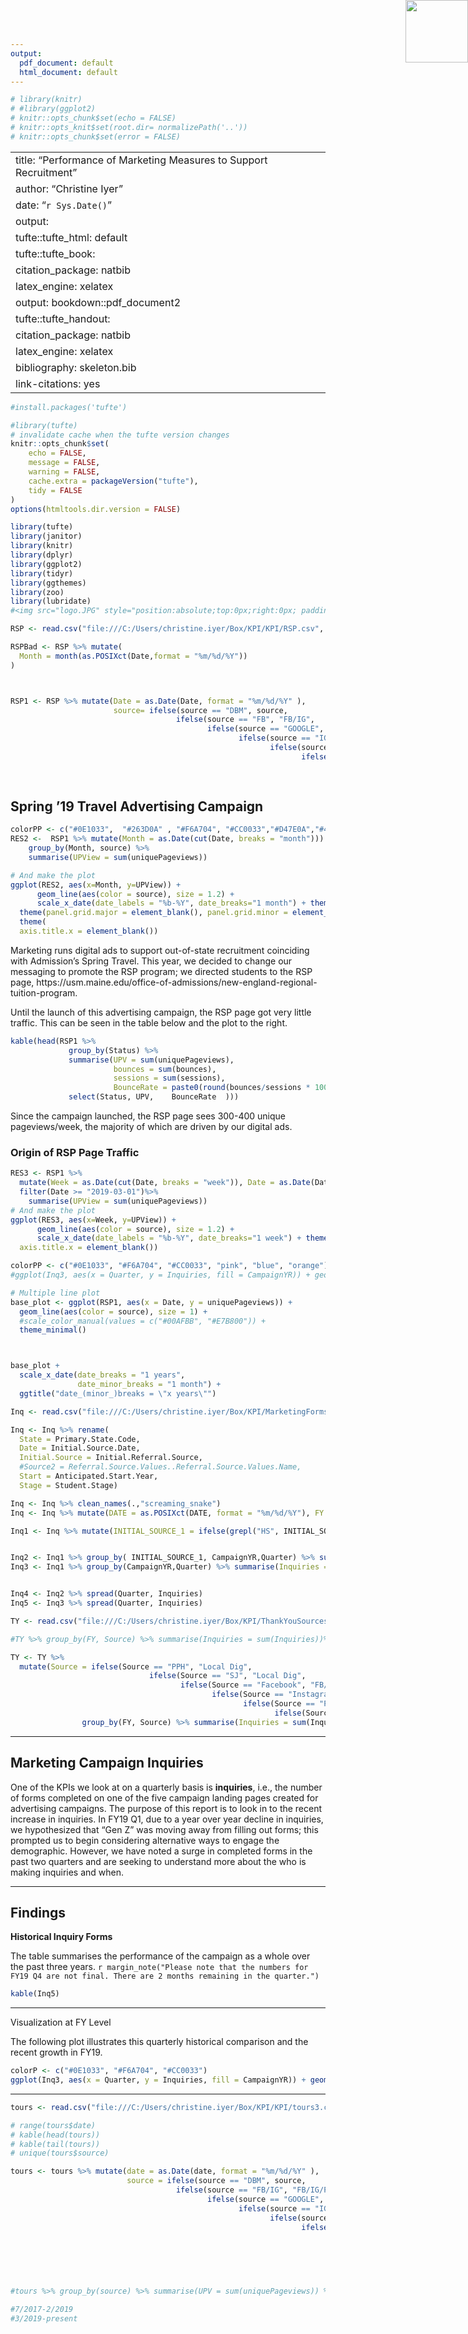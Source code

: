 ```yaml
---
output:
  pdf_document: default
  html_document: default
---
```

```r
# library(knitr)
# #library(ggplot2)
# knitr::opts_chunk$set(echo = FALSE)
# knitr::opts_knit$set(root.dir= normalizePath('..'))
# knitr::opts_chunk$set(error = FALSE)

```



---
title: "Performance of Marketing Measures to Support Recruitment"
author: "Christine Iyer"
date: "`r Sys.Date()`"
output:
  tufte::tufte_html: default
  tufte::tufte_book:
    citation_package: natbib
    latex_engine: xelatex
    output: bookdown::pdf_document2
  tufte::tufte_handout:
    citation_package: natbib
    latex_engine: xelatex
bibliography: skeleton.bib
link-citations: yes
---


```r
#install.packages('tufte')
```

```r
#library(tufte)
# invalidate cache when the tufte version changes
knitr::opts_chunk$set(
	echo = FALSE,
	message = FALSE,
	warning = FALSE,
	cache.extra = packageVersion("tufte"),
	tidy = FALSE
)
options(htmltools.dir.version = FALSE)
```


<img src="logo.png" style="position:absolute;top:0px;right:0px;" height=100px width = 100px />

```r
library(tufte)
library(janitor)
library(knitr)
library(dplyr)
library(ggplot2)
library(tidyr)
library(ggthemes)
library(zoo)
library(lubridate)
#<img src="logo.JPG" style="position:absolute;top:0px;right:0px; padding:1px;z-index:60;" />
```



```r
RSP <- read.csv("file:///C:/Users/christine.iyer/Box/KPI/KPI/RSP.csv", header = T, stringsAsFactors = F)

RSPBad <- RSP %>% mutate(
  Month = month(as.POSIXct(Date,format = "%m/%d/%Y"))
)



RSP1 <- RSP %>% mutate(Date = as.Date(Date, format = "%m/%d/%Y" ), 
                       source= ifelse(source == "DBM", source,
                                     ifelse(source == "FB", "FB/IG", 
                                            ifelse(source == "GOOGLE", source, 
                                                   ifelse(source == "IG", "FB/IG", 
                                                          ifelse(source == "(DIRECT)", "Direct", 
                                                                 ifelse(source == "YAHOO", "GOOGLE", 
                                                                        ifelse(source == "CM", "Marketing Email", 
                                                                               ifelse(source == "TARGETX", "Marketing Email", "Other")))))))), Status = ifelse(Date<= "2019-02-28", "Out-of-Market 7/2017-2/2019", "In-Market 3/2019-present"))

```

## Spring '19 Travel Advertising Campaign

```r

colorPP <- c("#0E1033",  "#263D0A" , "#F6A704", "#CC0033","#D47E0A","#47198D")
RES2 <-  RSP1 %>% mutate(Month = as.Date(cut(Date, breaks = "month"))) %>%
    group_by(Month, source) %>% 
    summarise(UPView = sum(uniquePageviews)) 

# And make the plot
ggplot(RES2, aes(x=Month, y=UPView)) +
      geom_line(aes(color = source), size = 1.2) + 
      scale_x_date(date_labels = "%b-%Y", date_breaks="1 month") + theme_bw() + theme(axis.text.x = element_text(angle = 90, hjust = 1))+ scale_color_manual(values = colorPP) + 
  theme(panel.grid.major = element_blank(), panel.grid.minor = element_blank())+ 
  theme(
  axis.title.x = element_blank())
```


Marketing runs digital ads to support out-of-state recruitment coinciding with Admission's Spring Travel. This year, we decided to change our messaging to promote the RSP program; we directed students to the RSP page, https://usm.maine.edu/office-of-admissions/new-england-regional-tuition-program. 

Until the launch of this advertising campaign, the RSP page got very little traffic. This can be seen in the table below and the plot to the right.

```r
kable(head(RSP1 %>% 
             group_by(Status) %>% 
             summarise(UPV = sum(uniquePageviews), 
                       bounces = sum(bounces), 
                       sessions = sum(sessions), 
                       BounceRate = paste0(round(bounces/sessions * 100, 0), "%")) %>% 
             select(Status, UPV, 	BounceRate	)))
```







Since the campaign launched, the RSP page sees 300-400 unique pageviews/week, the majority of which are driven by our digital ads.

### Origin of RSP Page Traffic 

```r


RES3 <- RSP1 %>% 
  mutate(Week = as.Date(cut(Date, breaks = "week")), Date = as.Date(Date, format = "%m/%d/%Y")) %>% group_by(Week, source) %>% 
  filter(Date >= "2019-03-01")%>% 
    summarise(UPView = sum(uniquePageviews)) 
# And make the plot
ggplot(RES3, aes(x=Week, y=UPView)) +
      geom_line(aes(color = source), size = 1.2) + 
      scale_x_date(date_labels = "%b-%Y", date_breaks="1 week") + theme_bw() + theme(axis.text.x = element_text(angle = 90, hjust = 1))+ scale_color_manual(values = colorPP) + theme(panel.grid.major = element_blank(), panel.grid.minor = element_blank())+ theme(
  axis.title.x = element_blank())

```







    
 

 


```r
colorPP <- c("#0E1033", "#F6A704", "#CC0033", "pink", "blue", "orange")
#ggplot(Inq3, aes(x = Quarter, y = Inquiries, fill = CampaignYR)) + geom_col(position = "dodge") + theme_bw() + scale_fill_manual(values = colorPP)
```



```r

# Multiple line plot
base_plot <- ggplot(RSP1, aes(x = Date, y = uniquePageviews)) +
  geom_line(aes(color = source), size = 1) +
  #scale_color_manual(values = c("#00AFBB", "#E7B800")) +
  theme_minimal()



base_plot +
  scale_x_date(date_breaks = "1 years",
               date_minor_breaks = "1 month") +
  ggtitle("date_(minor_)breaks = \"x years\"")
```


```r
Inq <- read.csv("file:///C:/Users/christine.iyer/Box/KPI/MarketingForms.csv", header = T, stringsAsFactors = F)

Inq <- Inq %>% rename(
  State = Primary.State.Code, 
  Date = Initial.Source.Date, 
  Initial.Source = Initial.Referral.Source, 
  #Source2 = Referral.Source.Values..Referral.Source.Values.Name,
  Start = Anticipated.Start.Year, 
  Stage = Student.Stage)

Inq <- Inq %>% clean_names(.,"screaming_snake")
Inq <- Inq %>% mutate(DATE = as.POSIXct(DATE, format = "%m/%d/%Y"), FY = as.yearmon(DATE), AgeGiven = ifelse(BIRTHDATE == "", "No Age Given", "Age Given"), Quarter = paste0("Q", quarter(DATE, with_year = FALSE, fiscal_start = 7)))

```


```r
Inq1 <- Inq %>% mutate(INITIAL_SOURCE_1 = ifelse(grepl("HS", INITIAL_SOURCE), "UG", ifelse(grepl("T", INITIAL_SOURCE), "TR", ifelse(grepl("DC", INITIAL_SOURCE), "DC", ifelse(grepl("OL", INITIAL_SOURCE), "OL", "GR")))), CampaignYR = ifelse(grepl("17", INITIAL_SOURCE), "FY17", ifelse(grepl("18", INITIAL_SOURCE),"FY18", "FY19")))


Inq2 <- Inq1 %>% group_by( INITIAL_SOURCE_1, CampaignYR,Quarter) %>% summarise(Inquiries = n())
Inq3 <- Inq1 %>% group_by(CampaignYR,Quarter) %>% summarise(Inquiries = n())


Inq4 <- Inq2 %>% spread(Quarter, Inquiries)
Inq5 <- Inq3 %>% spread(Quarter, Inquiries)
```

```r
TY <- read.csv("file:///C:/Users/christine.iyer/Box/KPI/ThankYouSources.csv", header = T, stringsAsFactors = F)

#TY %>% group_by(FY, Source) %>% summarise(Inquiries = sum(Inquiries))%>% spread(FY, Inquiries) %>% arrange(desc(FY19))

TY <- TY %>% 
  mutate(Source = ifelse(Source == "PPH", "Local Dig", 
                               ifelse(Source == "SJ", "Local Dig", 
                                      ifelse(Source == "Facebook", "FB/IG", 
                                             ifelse(Source == "Instagram", "FB/IG", 
                                                    ifelse(Source == "Pinterest", "PIN/SC", 
                                                           ifelse(Source =="Snapchat", "PIN/SC", Source))))))) %>% 
                group_by(FY, Source) %>% summarise(Inquiries = sum(Inquiries))%>% spread(FY, Inquiries) %>% arrange(desc(FY19))


```

---

## Marketing Campaign Inquiries

One of the KPIs we look at on a quarterly basis is **inquiries**, i.e., the number of forms completed on one of the five campaign landing pages created for advertising campaigns. The purpose of this report is to look in to the recent increase in inquiries. In FY19 Q1, due to a year over year decline in inquiries, we hypothesized that "Gen Z" was moving away from filling out forms; this prompted us to begin considering alternative ways to engage the demographic. However, we have noted a surge in completed forms in the past two quarters and are seeking to understand more about the who is making inquiries and when. 

---


## Findings

**Historical Inquiry Forms**



The table summarises the performance of the campaign as a whole over the past three years. `r margin_note("Please note that the numbers for FY19 Q4 are not final. There are 2 months remaining in the quarter.")` 

```r
kable(Inq5)
```

---


Visualization at FY Level

The following plot illustrates this quarterly historical comparison and the recent growth in FY19. 

```r
colorP <- c("#0E1033", "#F6A704", "#CC0033")
ggplot(Inq3, aes(x = Quarter, y = Inquiries, fill = CampaignYR)) + geom_col(position = "dodge") + theme_bw() + scale_fill_manual(values = colorP)
```


---

```r
tours <- read.csv("file:///C:/Users/christine.iyer/Box/KPI/KPI/tours3.csv", header = T, stringsAsFactors = F)

# range(tours$date)
# kable(head(tours))
# kable(tail(tours))
# unique(tours$source)

tours <- tours %>% mutate(date = as.Date(date, format = "%m/%d/%Y" ),
                          source = ifelse(source == "DBM", source,
                                     ifelse(source == "FB/IG", "FB/IG/PIN",
                                            ifelse(source == "GOOGLE", "Search",                                                    
                                                   ifelse(source == "IG", "FB/IG/PIN",
                                                          ifelse(source == "DIRECT", "Direct", 
                                                                 ifelse(source == "YAHOO", "Search", 
                                                                        ifelse(source == "BING", "Search",
                                                                               ifelse(source == "CM", "Marketing Email",
                                                                                      ifelse(source == "TARGETX", "Marketing Email",
                                                                                             ifelse(source == "Pinterest", "FB/IG/PIN", "Other")))))))))))


#tours %>% group_by(source) %>% summarise(UPV = sum(uniquePageviews)) %>% arrange(desc(UPV))

#7/2017-2/2019
#3/2019-present
``` 



